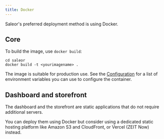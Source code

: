 ```yaml
---
title: Docker
---
```


Saleor's preferred deployment method is using Docker.

## Core

To build the image, use `docker build`:

```shell
cd saleor
docker build -t <yourimagename> .
```

The image is suitable for production use. See the [Configuration](configuration.mdx) for a list of environment variables you can use to configure the container.

## Dashboard and storefront

The dashboard and the storefront are static applications that do not require additional servers.

You can deploy them using Docker but consider using a dedicated static hosting platform like Amazon S3 and CloudFront, or Vercel (ZEIT Now) instead.
